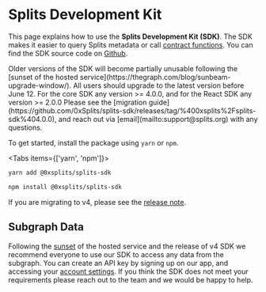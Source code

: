 
# Splits Development Kit

This page explains how to use the **Splits Development Kit (SDK)**. The SDK
makes it easier to query Splits metadata or call
[contract functions](/core). You can find the SDK source code on
[Github](https://github.com/0xSplits/splits-sdk).

<Callout>
 Older versions of the SDK will become partially unusable following the [sunset of the hosted service](https://thegraph.com/blog/sunbeam-upgrade-window/).
 All users should upgrade to the latest version before June 12. For the core SDK any version >= 4.0.0, and for the React SDK any version >= 2.0.0
 Please see the [migration guide](https://github.com/0xSplits/splits-sdk/releases/tag/%400xsplits%2Fsplits-sdk%404.0.0), and reach out via [email](mailto:support@splits.org) with any questions.
</Callout>

To get started, install the package using `yarn` or `npm`.

<Tabs items={['yarn', 'npm']}>

  <Tab>

```bash
yarn add @0xsplits/splits-sdk
```

  </Tab>
  <Tab>

```bash
npm install @0xsplits/splits-sdk
```

  </Tab>
</Tabs>

If you are migrating to v4, please see the
[release note](https://github.com/0xSplits/splits-sdk/releases/tag/%400xsplits%2Fsplits-sdk%404.0.0).

## Subgraph Data

Following the [sunset](https://thegraph.com/blog/sunbeam-upgrade-window/) of the hosted service and the release of v4 SDK we recommend everyone to use our SDK to access any data from the subgraph.
You can create an API key by signing up on our app, and accessing your [account settings](https://app.splits.org/settings).
If you think the SDK does not meet your requirements please reach out to the team and we would be happy to help.
